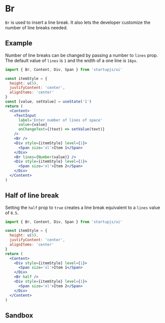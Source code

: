 
# Br

`Br` is used to insert a line break. It also lets the developer customize the number of line breaks needed.

## Example

Number of line breaks can be changed by passing a number to `lines` prop. The default value of `lines` is `1` and the width of a one line is `16px`.

```jsx
import { Br, Content, Div, Span } from 'startupjs/ui'
```

```jsx example
const itemStyle = {
  height: u(5),
  justifyContent: 'center',
  alignItems: 'center'
}
const [value, setValue] = useState('1')
return (
  <Content>
    <TextInput
      label='Enter number of lines of space'
      value={value}
      onChangeText={(text) => setValue(text)}
    />
    <Br />
    <Div style={itemStyle} level={1}>
      <Span size='xl'>Item 1</Span>
    </Div>
    <Br lines={Number(value)} />
    <Div style={itemStyle} level={1}>
      <Span size='xl'>Item 2</Span>
    </Div>
  </Content>
)
```

## Half of line break

Setting the `half` prop to `true` creates a line break equivalent to a `lines` value of `0.5`.

```jsx
import { Br, Content, Div, Span } from 'startupjs/ui'
```

```jsx example
const itemStyle = {
  height: u(5),
  justifyContent: 'center',
  alignItems: 'center'
}
return (
  <Content>
    <Div style={itemStyle} level={1}>
      <Span size='xl'>Item 1</Span>
    </Div>
    <Br half />
    <Div style={itemStyle} level={1}>
      <Span size='xl'>Item 2</Span>
    </Div>
  </Content>
)
```

## Sandbox

<Sandbox Component={Br} />
